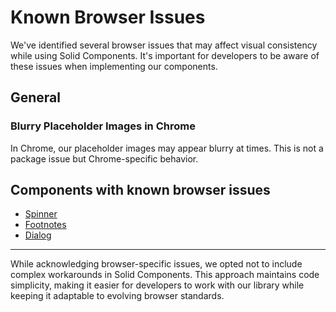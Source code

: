 
<Meta title="Docs/General/Known Browser Issues" />

# Known Browser Issues

We've identified several browser issues that may affect visual consistency while using Solid Components.
It's important for developers to be aware of these issues when implementing our components.

## General

### Blurry Placeholder Images in Chrome

In Chrome, our placeholder images may appear blurry at times. This is not a package issue but Chrome-specific behavior.

## Components with known browser issues

- [Spinner](/docs/components-sd-spinner--docs)
- [Footnotes](/docs/styles-sd-footnotes--docs)
- [Dialog](/docs/components-sd-dialog--docs)

---

While acknowledging browser-specific issues, we opted not to include complex workarounds in Solid Components.
This approach maintains code simplicity, making it easier for developers to work with our library while keeping it adaptable to evolving browser standards.
